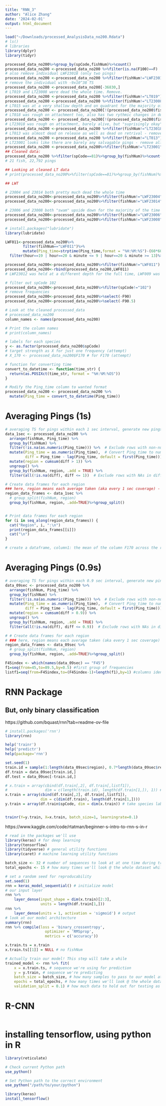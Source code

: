 ```yaml
---
title: "RNN_3"
author: "Alice Zhang"
date: '2024-02-01'
output: html_document
---
```


```r
load("~/Downloads/processed_AnalysisData_no200.Rdata")
# ls()
# libraries
library(dplyr)
library(tidyr)
```

```r
processed_data_no200%>%group_by(spCode,fishNum)%>%count()
processed_data_no200 <-processed_data_no200 %>%filter(is.na(F100)==F)
# also remove individual LWF23018 (only two pings)
processed_data_no200 <-processed_data_no200 %>%filter(fishNum!="LWF23018")
# remove the individual with -9x10^38 TS
processed_data_no200 <-processed_data_no200[-36830,]
# LT019 and LT23008 were dead the whole time. Remove.
processed_data_no200 <-processed_data_no200 %>%filter(fishNum!="LT019")
processed_data_no200 <-processed_data_no200 %>%filter(fishNum!="LT23008")
# LT015 was at a very shallow depth and on quadrant for the majority of pinging, then seemed to move to the correct depth. Keep only those pings
processed_data_no200 <- processed_data_no200[!(processed_data_no200$fishNum == "LT015" & processed_data_no200$Target_true_depth > 15.5 ) ,]
# LT018 was rough on attachment too, also has two rythmic changes in depth - going to remove the times the fish was above 15.5m as this will get rid of the time that fish was being dragged potentially and the first part of the timeseries where the fish was rough
processed_data_no200 <- processed_data_no200[!(processed_data_no200$fishNum == "LT018" & processed_data_no200$Target_true_depth > 15.5 ) ,]
# LT23018 was rough on attachment, barely alive, but "suprisingly okay" coming back - no clear indication of when it got "okay" in the data so remove whole fish
processed_data_no200 <-processed_data_no200 %>%filter(fishNum!="LT23018")
# LT013 was almost dead on release as well as dead on retrival - remove all.
processed_data_no200 <-processed_data_no200 %>%filter(fishNum!="LT013")
# LT23001 looks like there are barely any salvagable pings - remove all
processed_data_no200 <-processed_data_no200%>%filter(fishNum!="LT23001")
## Cleaned data:
processed_data_no200 %>%filter(spCode==81)%>%group_by(fishNum)%>%count()
# 21 fish, 22,792 pings

## Looking at cleaned LT data
# print(processed_data_no200%>%filter(spCode==81)%>%group_by(fishNum)%>%summarise(TL=mean(totalLength)),n=21)
```

```r
## LWT

# 23004 and 23014 both pretty much dead the whole time
processed_data_no200<-processed_data_no200%>%filter(fishNum!="LWF23004")
processed_data_no200<-processed_data_no200%>%filter(fishNum!="LWF23014")

# 23006 and 23008 both "swam" upside down for the majority of the time
processed_data_no200<-processed_data_no200%>%filter(fishNum!="LWF23006")
processed_data_no200<-processed_data_no200%>%filter(fishNum!="LWF23008")

# install.packages("lubridate")
library(lubridate)

LWF011<-processed_data_no200%>%
        filter(fishNum=="LWF011")%>%
        mutate(Ping_time=strptime(Ping_time,format = "%H:%M:%S")-(60*60*4), hour=hour(Ping_time), minute=minute(Ping_time))%>%
  filter(hour==19 | hour==20 & minute <= 9 | hour==20 & minute >= 13)%>%select(c(-hour,-minute))

processed_data_no200<-processed_data_no200%>%filter(fishNum!="LWF011")
processed_data_no200<-rbind(processed_data_no200,LWF011)
# LWF23012 was held at a different depth for the full time, LWF009 was in poor condition on retrieval but activity score 3: keep for now but keep in mind.
```

```r
# filter out spCode 102
processed_data_no200<-processed_data_no200%>%filter(spCode!="102")
# remove frequencies 
processed_data_no200<-processed_data_no200%>%select(-F90)
processed_data_no200<-processed_data_no200%>%select(-F90.5)
```

```r
# Look at the cleaned processed_data
# processed_data_no200
column_names <- names(processed_data_no200)

# Print the column names
# print(column_names)

# labels for each species
y <- as.factor(processed_data_no200$spCode)
# target strength as X for just one frequency (attempt)
# X_170 <- processed_data_no200$F170 # for F170 (attempt)

# function for converting time
convert_to_datetime <- function(time_str) {
  return(as.POSIXct(time_str, format = "%H:%M:%OS"))
}

# Modify the Ping_time column to wanted format
processed_data_no200 <- processed_data_no200 %>%
  mutate(Ping_time = convert_to_datetime(Ping_time))
```

# Averaging Pings (1s)
```r
# averaging TS for pings within each 1 sec interval, generate new pings
data_1sec <- processed_data_no200 %>%
  arrange(fishNum, Ping_time) %>%
  group_by(fishNum) %>%
  filter(!is.na(as.numeric(Ping_time))) %>%  # Exclude rows with non-numeric Ping_time
  mutate(Ping_time = as.numeric(Ping_time),  # Convert Ping_time to numeric
         diff = Ping_time - lag(Ping_time, default = first(Ping_time))) %>%
  mutate(region = cumsum(diff > 1)) %>%
  ungroup() %>%
  group_by(fishNum, region, .add = TRUE) %>%
  filter(all(!is.na(diff), diff <= 1))  # Exclude rows with NAs in diff and diff > 1

# Create data frames for each region
### here, region means each average taken (aka every 1 sec coverage) - not necessary the new fish*
region_data_frames <- data_1sec %>%
  # group_split(fishNum, region)
  group_by(fishNum, region, .add=TRUE)%>%group_split()


# Print data frames for each region
for (i in seq_along(region_data_frames)) {
  cat("Region", i, ":\n")
  print(region_data_frames[[i]])
  cat("\n")
}

# create a dataframe, column1: the mean of the column F170 across the rows for each region, column2: the spCode, column 3 fishNum, column4: fishID (-original)
```

# Averaging Pings (0.9s)
```r
# averaging TS for pings within each 0.9 sec interval, generate new pings
data_09sec <- processed_data_no200 %>%
  arrange(fishNum, Ping_time) %>%
  group_by(fishNum) %>%
  filter(!is.na(as.numeric(Ping_time))) %>%  # Exclude rows with non-numeric Ping_time
  mutate(Ping_time = as.numeric(Ping_time),  # Convert Ping_time to numeric
         diff = Ping_time - lag(Ping_time, default = first(Ping_time))) %>%
  mutate(region = cumsum(diff > 0.9)) %>%
  ungroup() %>%
  group_by(fishNum, region, .add = TRUE) %>%
  filter(all(!is.na(diff), diff <= 0.9))  # Exclude rows with NAs in diff and diff > 0.9

# # Create data frames for each region
# ### here, region means each average taken (aka every 1 sec coverage) - not necessary the new fish*
region_data_frames <- data_09sec %>%
  # group_split(fishNum, region)
  group_by(fishNum, region, .add=TRUE)%>%group_split()
```

```r
F45index <- which(names(data_09sec) == "F45")
f1=seq(from=45,to=89.5,by=0.5) #first group of frequencies
listf1=seq(from=F45index,to=(F45index-1)+length(f1),by=1) #columns identifying the first group of frequencies
```


# RNN Package
## But, only binary classification
https://github.com/bquast/rnn?tab=readme-ov-file
```r
# install.packages('rnn')
library(rnn)

help('trainr')
help('predictr')
help(package='rnn')

set.seed(1)
train.id = sample(1:length(data_09sec$region), 0.7*length(data_09sec$region))
df.train = data_09sec[train.id,]
df.test = data_09sec[-train.id,]

# x.train = array(cbind(df.train[,2], df.train[,listf1]), 
#                 dim = c(length(train.id), length(df.train[1,]), 1)) # only take fishNum and TS info
x.train = array(cbind(df.train[,2], df.train[,listf1]), 
                dim = c(dim(df.train), length(df.train[1,])))
y.train = array(df.train$spCode, dim = dim(x.train)) # take species label


trainr(Y=y.train, X=x.train, batch_size=1, learningrate=0.1)
```

https://www.kaggle.com/code/rtatman/beginner-s-intro-to-rnn-s-in-r
```r
# read in the packages we'll use
library(keras) # for deep learning
library(tensorflow)
library(tidyverse) # general utility functions
library(caret) # machine learning utility functions

batch_size <- 32 # number of sequences to look at at one time during training
total_epochs <- 15 # how many times we'll look @ the whole dataset while training our model

# set a random seed for reproducability
set.seed(1)
rnn = keras_model_sequential() # initialize model
# our input layer
rnn %>%
    layer_dense(input_shape = dim(x.train)[2:3], 
                units = length(df.train[1,]))
rnn %>%
    layer_dense(units = 1, activation = 'sigmoid') # output
# look at our model architecture
summary(rnn)
rnn %>% compile(loss = 'binary_crossentropy', 
                  optimizer = 'RMSprop', 
                  metrics = c('accuracy'))

```

```r
x.train.ts = x.train
x.train.ts[[1]] = NULL # no fishNum

# Actually train our model! This step will take a while
trained_model <- rnn %>% fit(
    x = x.train.ts, # sequence we're using for prediction 
    y = y.train, # sequence we're predicting
    batch_size = batch_size, # how many samples to pass to our model at a time
    epochs = total_epochs, # how many times we'll look @ the whole dataset
    validation_split = 0.1) # how much data to hold out for testing as we go along
```


# R-CNN
```r

```

# installing tensorflow, using python in R
```r
library(reticulate)

# Check current Python path
use_python()

# Set Python path to the correct environment
use_python("/path/to/your/python")

library(keras)
install_tensorflow()

```

